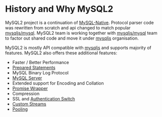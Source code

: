 # History and Why MySQL2

MySQL2 project is a continuation of [MySQL-Native][mysql-native]. Protocol parser code was rewritten from scratch and api changed to match popular [mysqljs/mysql][node-mysql]. MySQL2 team is working together with [mysqljs/mysql][node-mysql] team to factor out shared code and move it under [mysqljs][node-mysql] organisation.

MySQL2 is mostly API compatible with [mysqljs][node-mysql] and supports majority of features. MySQL2 also offers these additional features:

 - Faster / Better Performance
 - [Prepared Statements](/docs/documentation/prepared-statements)
 - MySQL Binary Log Protocol
 - [MySQL Server](/docs/documentation/mysql-server)
 - Extended support for Encoding and Collation
 - [Promise Wrapper](/docs/documentation/promise-wrapper)
 - Compression
 - SSL and [Authentication Switch](/docs/documentation/authentication-switch)
 - [Custom Streams](/docs/documentation/extras#connecting-using-custom-stream)
 - [Pooling](/docs/#using-connection-pools)

[node-mysql]: https://github.com/mysqljs/mysql
[mysql-native]: https://github.com/sidorares/nodejs-mysql-native
